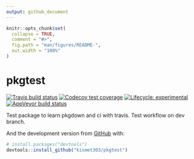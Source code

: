 ```yaml
---
output: github_document
---
```


<!-- README.md is generated from README.Rmd. Please edit that file -->

```r
knitr::opts_chunk$set(
  collapse = TRUE,
  comment = "#>",
  fig.path = "man/figures/README-",
  out.width = "100%"
)
```
# pkgtest

<!-- badges: start -->
[![Travis build status](https://travis-ci.org/kismet303/pkgtest.svg?branch=master)](https://travis-ci.org/kismet303/pkgtest)
[![Codecov test coverage](https://codecov.io/gh/kismet303/pkgtest/branch/master/graph/badge.svg)](https://codecov.io/gh/kismet303/pkgtest?branch=master)
[![Lifecycle: experimental](https://img.shields.io/badge/lifecycle-experimental-orange.svg)](https://www.tidyverse.org/lifecycle/#experimental)
[![AppVeyor build status](https://ci.appveyor.com/api/projects/status/github/kismet303/pkgtest?branch=master&svg=true)](https://ci.appveyor.com/project/kismet303/pkgtest)
<!-- badges: end -->

Test package to learn pkgdown and ci with travis. Test workflow on dev branch.



And the development version from [GitHub](https://github.com/) with:

``` r
# install.packages("devtools")
devtools::install_github("kismet303/pkgtest")
```

